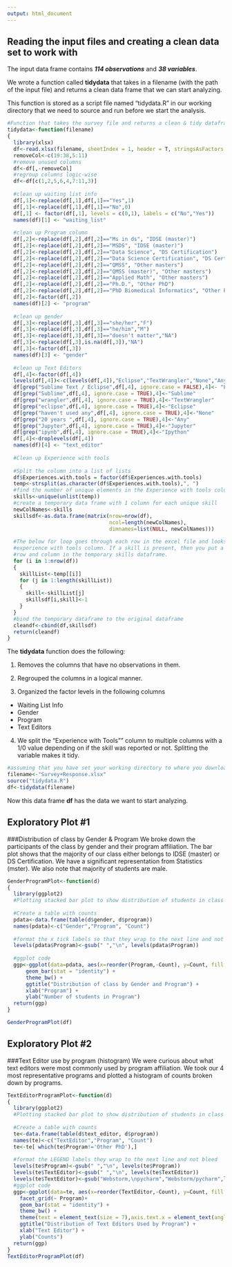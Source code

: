 ---
output: html_document
---


## Reading the input files and creating a clean data set to work with
The input data frame contains ***114 observations*** and ***38 variables***.

We wrote a function called **tidydata** that takes in a filename (with the path of the input file) and returns a clean data frame that we can start analyzing.

This function is stored as a script file named "tidydata.R" in our working directory that we need to source and run before we start the analysis.

```{r}
#Function that takes the survey file and returns a clean & tidy dataframe
tidydata<-function(filename)
{
  library(xlsx) 
  df<-read.xlsx(filename, sheetIndex = 1, header = T, stringsAsFactors = F)
  removeCol<-c(19:38,5:11)
  #remove unused columns
  df<-df[,-removeCol]
  #regroup columns logic-wise
  df<-df[c(1,2,5,6,4,7:11,3)]
  
  #clean up waiting list info
  df[,1]<-replace(df[,1],df[,1]=="Yes",1)
  df[,1]<-replace(df[,1],df[,1]=="No",0)
  df[,1] <- factor(df[,1], levels = c(0,1), labels = c("No","Yes"))
  names(df)[1] <- "waiting_list"
  
  #clean up Program column
  df[,2]<-replace(df[,2],df[,2]=="Ms in ds", "IDSE (master)")
  df[,2]<-replace(df[,2],df[,2]=="MSDS", "IDSE (master)")
  df[,2]<-replace(df[,2],df[,2]=="Data Science", "DS Certification")
  df[,2]<-replace(df[,2],df[,2]=="Data Science Certification", "DS Certification")
  df[,2]<-replace(df[,2],df[,2]=="QMSS", "Other masters")
  df[,2]<-replace(df[,2],df[,2]=="QMSS (master)", "Other masters")
  df[,2]<-replace(df[,2],df[,2]=="Applied Math", "Other masters")
  df[,2]<-replace(df[,2],df[,2]=="Ph.D.", "Other PhD")
  df[,2]<-replace(df[,2],df[,2]=="PhD Biomedical Informatics", "Other PhD")
  df[,2]<-factor(df[,2])
  names(df)[2] <- "program"
  
  #clean up gender
  df[,3]<-replace(df[,3],df[,3]=="she/her","F")
  df[,3]<-replace(df[,3],df[,3]=="he/him","M")
  df[,3]<-replace(df[,3],df[,3]=="doesn't matter","NA")
  df[,3]<-replace(df[,3],is.na(df[,3]),"NA")
  df[,3]<-factor(df[,3])
  names(df)[3] <- "gender"
  
  #clean up Text Editors
  df[,4]<-factor(df[,4])
  levels(df[,4])<-c(levels(df[,4]),"Eclipse","TextWrangler","None","Any","Jupyter")
  df[grep("Sublime Text / Eclipse",df[,4], ignore.case = FALSE),4]<- "Eclipse"
  df[grep("Sublime",df[,4], ignore.case = TRUE),4]<-"Sublime"
  df[grep("wrangler",df[,4], ignore.case = TRUE),4]<-"TextWrangler"
  df[grep("eclipse",df[,4], ignore.case = TRUE),4]<-"Eclipse"
  df[grep("haven't used any",df[,4], ignore.case = TRUE),4]<-"None"
  df[grep("20 years ",df[,4], ignore.case = TRUE),4]<-"Any"
  df[grep("Jupyter",df[,4], ignore.case = TRUE),4]<-"Jupyter"
  df[grep("ipynb",df[,4], ignore.case = TRUE),4]<-"Ipython"
  df[,4]<-droplevels(df[,4])
  names(df)[4] <- "text_editor"
  
  #Clean up Experience with tools
  
  #Split the column into a list of lists
  df$Experiences.with.tools = factor(df$Experiences.with.tools)
  temp<-strsplit(as.character(df$Experiences.with.tools),", ")
  #find the number of unique elements in the Experience with tools column
  skills<-unique(unlist(temp))
  #create a temporary data frame with 1 column for each unique skill
  newColNames<-skills
  skillsdf<-as.data.frame(matrix(nrow=nrow(df), 
                                 ncol=length(newColNames),
                                 dimnames=list(NULL, newColNames)))
  
  #The below for loop goes through each row in the excel file and looks at the
  #experience with tools column. If a skill is present, then you put a 1 against that
  #row and column in the temporary skills dataframe.
  for (i in 1:nrow(df))
  {
    skillList<-temp[[i]]
    for (j in 1:length(skillList))
    {
      skill<-skillList[j]
      skillsdf[i,skill]<-1
    }
  }
  #bind the temporary dataframe to the original dataframe
  cleandf<-cbind(df,skillsdf)
  return(cleandf)
}
```

The **tidydata** function does the following:

1. Removes the columns that have no observations in them.

2. Regrouped the columns in a logical manner.

3. Organized the factor levels in the following columns
  + Waiting List Info
  + Gender
  + Program
  + Text Editors

4. We split the "Experience with Tools"" column to multiple columns with a 1/0 value depending on if the skill was reported or not. Splitting the variable makes it tidy.


```{r message = FALSE}
#assuming that you have set your working directory to where you downloaded the input data
filename<-"Survey+Response.xlsx"
source("tidydata.R")
df<-tidydata(filename)
```
Now this data frame **df** has the data we want to start analyzing.


## Exploratory Plot #1 
###Distribution of class by Gender & Program
We broke down the participants of the class by gender and their program affiliation. The bar plot shows that the majority of our class either belongs to IDSE (master) or DS Certification. We have a significant representation from Statistics (mster). We also note that majority of students are male.

```{r}
GenderProgramPlot<-function(d)
{
  library(ggplot2)
  #Plotting stacked bar plot to show distribution of students in class by program and gender
  
  #Create a table with counts
  pdata<-data.frame(table(d$gender, d$program))
  names(pdata)<-c("Gender","Program", "Count")
  
  #format the x tick labels so that they wrap to the next line and not bleed
  levels(pdata$Program)<-gsub(" ","\n", levels(pdata$Program))
  
  #ggplot code
  ggp<-ggplot(data=pdata, aes(x=reorder(Program,-Count), y=Count, fill = Gender)) + 
      geom_bar(stat = "identity") +
      theme_bw() +
      ggtitle("Distribution of class by Gender and Program") +
      xlab("Program") +
      ylab("Number of students in Program")
  return(ggp)
}

GenderProgramPlot(df)
```

## Exploratory Plot #2
###Text Editor use by program (histogram)
We were curious about what text editors were most commonly used by program affiliation. We took our 4 most representative programs and plotted a histogram of counts broken down by programs.

```{r}
TextEditorProgramPlot<-function(d)
{
  library(ggplot2)
  #Plotting stacked bar plot to show distribution of students in class by program and gender
  
  #Create a table with counts
  te<-data.frame(table(d$text_editor, d$program))
  names(te)<-c("TextEditor","Program", "Count")
  te<-te[ which(te$Program!='Other PhD'),]
  
  #format the LEGEND labels they wrap to the next line and not bleed
  levels(te$Program)<-gsub(" ","\n", levels(te$Program))
  levels(te$TextEditor)<-gsub(" ","\n", levels(te$TextEditor))
  levels(te$TextEditor)<-gsub("Webstorm,\npycharm","Webstorm/pycharm",levels(te$TextEditor))
  #ggplot code
  ggp<-ggplot(data=te, aes(x=reorder(TextEditor,-Count), y=Count, fill = Program)) + 
    facet_grid(~ Program)+
    geom_bar(stat = "identity") +
    theme_bw() +
    theme(text = element_text(size = 7),axis.text.x = element_text(angle=90, vjust=1)) +
    ggtitle("Distribution of Text Editors Used by Program") + 
    xlab("Text Editor") +
    ylab("Counts")
  return(ggp)
}
TextEditorProgramPlot(df)
```

